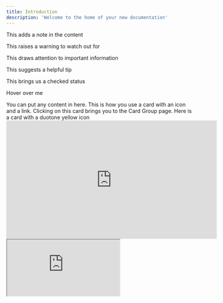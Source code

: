 ```yaml
---
title: Introduction
description: 'Welcome to the home of your new documentation'
---
```


<Note>This adds a note in the content</Note>

<Warning>This raises a warning to watch out for</Warning>

<Info>This draws attention to important information</Info>

<Tip>This suggests a helpful tip</Tip>

<Check>This brings us a checked status</Check>

<Tooltip tip="This is a tooltip!">Hover over me</Tooltip>

<Accordion title="I am an Accordion.">
  You can put any content in here.
</Accordion>

<Card title="Click on me" icon="link" href="/content/components/card-group">
  This is how you use a card with an icon and a link. Clicking on this card
  brings you to the Card Group page.
</Card>

<Card title="Colored Card" icon="lightbulb" iconType="duotone" color="#ca8b04">
  Here is a card with a duotone yellow icon
</Card>

<iframe
  width="560"
  height="315"
  src="https://www.youtube.com/embed/4KzFe50RQkQ"
  title="YouTube video player"
  frameborder="0"
  allow="accelerometer; autoplay; clipboard-write; encrypted-media; gyroscope; picture-in-picture"
  allowfullscreen
></iframe>

<iframe src="https://www.youtube.com/embed/4KzFe50RQkQ"> </iframe>
